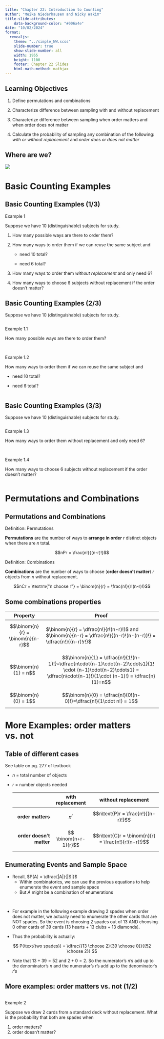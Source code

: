 ```yaml
---
title: "Chapter 22: Introduction to Counting"
author: "Meike Niederhausen and Nicky Wakim"
title-slide-attributes:
    data-background-color: "#006a4e"
date: "10/02/2024"
format: 
  revealjs:
    theme: "../simple_NW.scss"
    slide-number: true
    show-slide-number: all
    width: 1955
    height: 1100
    footer: Chapter 22 Slides
    html-math-method: mathjax
---
```


## Learning Objectives

1.  Define permutations and combinations

2.  Characterize difference between sampling with and without replacement

3.  Characterize difference between sampling when order matters and when order does not matter

4.  Calculate the probability of sampling any combination of the following: *with or without replacement* and *order does or does not matter*

## Where are we?

![](../img_slides/course_map.png){fig-align="center"}

# Basic Counting Examples

## Basic Counting Examples (1/3)

::: example
::: ex-title
Example 1
:::

::: ex-cont
Suppose we have 10 (distinguishable) subjects for study.

1.  How many possible ways are there to order them?

2.  How many ways to order them if we can reuse the same subject and

    -   need 10 total?

    -   need 6 total?

3.  How many ways to order them *without replacement* and only need 6?

4.  How many ways to choose 6 subjects without replacement if the order doesn't matter?
:::
:::

## Basic Counting Examples (2/3)

Suppose we have 10 (distinguishable) subjects for study.

::: columns
::: {.column width="40%"}
::: example
::: ex-title
Example 1.1
:::

::: ex-cont
How many possible ways are there to order them?
:::
:::

 

::: example
::: ex-title
Example 1.2
:::

::: ex-cont
How many ways to order them if we can reuse the same subject and

-   need 10 total?

-   need 6 total?
:::
:::
:::
:::

## Basic Counting Examples (3/3)

Suppose we have 10 (distinguishable) subjects for study.

::: columns
::: {.column width="40%"}
::: example
::: ex-title
Example 1.3
:::

::: ex-cont
How many ways to order them without replacement and only need 6?
:::
:::

 

::: example
::: ex-title
Example 1.4
:::

::: ex-cont
How many ways to choose 6 subjects without replacement if the order doesn't matter?
:::
:::
:::
:::

# Permutations and Combinations

## Permutations and Combinations

::: definition
::: def-title
Definition: Permutations
:::

::: def-cont
**Permutations** are the number of ways to **arrange in order** $r$ distinct objects when there are $n$ total.

$$nPr = \frac{n!}{(n-r)!}$$
:::
:::

::: definition
::: def-title
Definition: Combinations
:::

::: def-cont
**Combinations** are the number of ways to choose (**order doesn't matter**) $r$ objects from $n$ without replacement.

$$nCr = \textrm{"n choose r"} = \binom{n}{r} = \frac{n!}{r!(n-r)!}$$
:::
:::

## Some combinations properties

| Property                          | Proof                                                                                                                                                                |
|------------------|------------------------------------------------------|
| $$\binom{n}{r} = \binom{n}{n-r}$$ | $\binom{n}{r} = \dfrac{n!}{r!(n-r)!}$ and $\binom{n}{n-r} = \dfrac{n!}{(n-r)!(n-(n-r))!} = \dfrac{n!}{(n-r)!r!}$                                                     |
| $$\binom{n}{1} = n$$              | $$\binom{n}{1} = \dfrac{n!}{1!(n-1)!}=\dfrac{n\cdot(n-1)\cdot(n-2)\cdots1}{1! \cdot (n-1)\cdot(n-2)\cdots1} = \dfrac{n\cdot(n-1)!}{1\cdot (n-1)!} = \dfrac{n}{1}=n$$ |
| $$\binom{n}{0} = 1$$              | $$\binom{n}{0} = \dfrac{n!}{0!(n-0)!}=\dfrac{n!}{1\cdot n!} = 1$$                                                                                                    |

# More Examples: order matters vs. not

## Table of different cases

See table on pg. 277 of textbook

-   $n$ = total number of objects

-   $r$ = number objects needed

    |                          |   with replacement    |             without replacement              |
    |-------------------:|:----------------:|:--------------------------------:|
    |        **order matters** |        $$n^r$$        |         $$n\text{P}r = \frac{n!}{(n-r)!}$$          |
    | **order doesn't matter** | $$ \binom{n+r-1}{r}$$ | $$n\text{C}r = \binom{n}{r} = \frac{n!}{r!(n-r)!}$$ |

## Enumerating Events and Sample Space

-   Recall, $P(A) = \dfrac{|A|}{|S|}$
    - Within combinatorics, we can use the previous equations to help enumerate the event and sample space
    - But $A$ might be a combination of enumerations 

 

-   For example in the following example drawing 2 spades when order does not matter, we actually need to enumerate the other cards that are NOT spades. So the event is choosing 2 spades out of 13 AND choosing 0 other cards of 39 cards (13 hearts + 13 clubs + 13 diamonds).

-   Thus the probability is actually:

$$ P(\text{two spades}) = \dfrac{{13 \choose 2}{39 \choose 0}}{{52 \choose 2}} $$

-   Note that $13 + 39 = 52$ and $2+ 0 = 2$. So the numerator's $n$'s add up to the denominator's $n$ and the numerator's $r$'s add up to the denominator's $r$'s


## More examples: order matters vs. not (1/2)

::: columns
::: {.column width="30%"}
::: example
::: ex-title
Example 2
:::

::: ex-cont
Suppose we draw 2 cards from a standard deck without replacement. What is the probability that both are spades when

1.  order matters?
2.  order doesn't matter?
:::
:::
:::
:::
